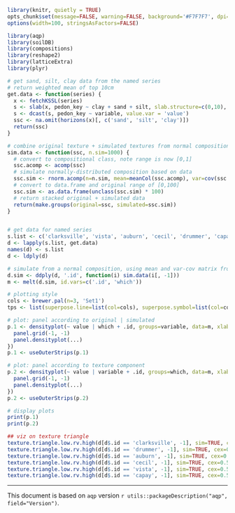 ```{r setup, echo=FALSE, results='hide', warning=FALSE}
library(knitr, quietly = TRUE)
opts_chunk$set(message=FALSE, warning=FALSE, background='#F7F7F7', dpi=100, fig.align='center', dev='CairoPNG', tidy=FALSE)
options(width=100, stringsAsFactors=FALSE)
```


```{r get-data}
library(aqp)
library(soilDB)
library(compositions)
library(reshape2)
library(latticeExtra)
library(plyr)

# get sand, silt, clay data from the named series
# return weighted mean of top 10cm
get.data <- function(series) {
  x <- fetchKSSL(series)
  s <- slab(x, pedon_key ~ clay + sand + silt, slab.structure=c(0,10), strict = FALSE, slab.fun = mean, na.rm=TRUE)
  s <- dcast(s, pedon_key ~ variable, value.var = 'value')
  ssc <- na.omit(horizons(x)[, c('sand', 'silt', 'clay')])
  return(ssc)
}

# combine original texture + simulated textures from normal composition
sim.data <- function(ssc, n.sim=1000) {
  # convert to compositional class, note range is now [0,1]
  ssc.acomp <- acomp(ssc)
  # simulate normally-distributed composition based on data
  ssc.sim <- rnorm.acomp(n=n.sim, mean=meanCol(ssc.acomp), var=cov(ssc.acomp))
  # convert to data.frame and original range of [0,100]
  ssc.sim <- as.data.frame(unclass(ssc.sim) * 100)
  # return stacked original + simulated data
  return(make.groups(original=ssc, simulated=ssc.sim))
}


# get data for named series
s.list <- c('clarksville', 'vista', 'auburn', 'cecil', 'drummer', 'capay')
d <- lapply(s.list, get.data)
names(d) <- s.list
d <- ldply(d)

# simulate from a normal composition, using mean and var-cov matrix from original data
d.sim <- ddply(d, '.id', function(i) sim.data(i[, -1]))
m <- melt(d.sim, id.vars=c('.id', 'which'))
```

```{r univariate-summaries, fig.height=11, fig.width=8.5}
# plotting style
cols <- brewer.pal(n=3, 'Set1')
tps <- list(superpose.line=list(col=cols), superpose.symbol=list(col=cols, cex=0.5, pch='|'))

# plot: panel according to original | simulated 
p.1 <- densityplot(~ value | which + .id, groups=variable, data=m, xlab='Sand, Silt, Clay (%)', auto.key=list(columns=3), par.settings=tps, scales=list(alternating=3), panel=function(...) {
  panel.grid(-1, -1)
  panel.densityplot(...)
})
p.1 <- useOuterStrips(p.1)

# plot: panel according to texture component
p.2 <- densityplot(~ value | variable + .id, groups=which, data=m, xlab='Sand, Silt, Clay (%)', auto.key=list(columns=2), par.settings=tps, scales=list(alternating=3), panel=function(...) {
  panel.grid(-1, -1)
  panel.densityplot(...)
})
p.2 <- useOuterStrips(p.2)

# display plots
print(p.1)
print(p.2)
```

```{r texture-triangle, fig.height=7, fig.width=7}
## viz on texture triangle
texture.triangle.low.rv.high(d[d$.id == 'clarksville', -1], sim=TRUE, cex=0.5); title('Clarksville')
texture.triangle.low.rv.high(d[d$.id == 'drummer', -1], sim=TRUE, cex=0.5); title('Drummer')
texture.triangle.low.rv.high(d[d$.id == 'auburn', -1], sim=TRUE, cex=0.5); title('Auburn')
texture.triangle.low.rv.high(d[d$.id == 'cecil', -1], sim=TRUE, cex=0.5); title('Cecil')
texture.triangle.low.rv.high(d[d$.id == 'vista', -1], sim=TRUE, cex=0.5); title('Vista')
texture.triangle.low.rv.high(d[d$.id == 'capay', -1], sim=TRUE, cex=0.5); title('Capay')
```

----------------------------
This document is based on `aqp` version `r utils::packageDescription("aqp", field="Version")`.

